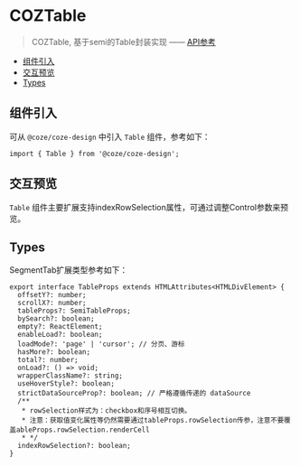 

<Meta of={TableStories} name="Docs" />

# COZTable

> COZTable, 基于semi的Table封装实现 —— [API参考](https://semi.design/zh-CN/show/table)

- [组件引入](#组件引入)
- [交互预览](#交互预览)
- [Types](#types)

## 组件引入

可从 `@coze/coze-design` 中引入 `Table` 组件，参考如下：

```tsx
import { Table } from '@coze/coze-design';
```

## 交互预览

`Table` 组件主要扩展支持indexRowSelection属性，可通过调整Control参数来预览。

<Canvas of={TableStories.Default} />

<Controls />

## Types

SegmentTab扩展类型参考如下：

```tsx
export interface TableProps extends HTMLAttributes<HTMLDivElement> {
  offsetY?: number;
  scrollX?: number;
  tableProps?: SemiTableProps;
  bySearch?: boolean;
  empty?: ReactElement;
  enableLoad?: boolean;
  loadMode?: 'page' | 'cursor'; // 分页、游标
  hasMore?: boolean;
  total?: number;
  onLoad?: () => void;
  wrapperClassName?: string;
  useHoverStyle?: boolean;
  strictDataSourceProp?: boolean; // 严格遵循传递的 dataSource
  /**
   * rowSelection样式为：checkbox和序号相互切换。
   * 注意：获取值变化属性等仍然需要通过tableProps.rowSelection传参，注意不要覆盖ableProps.rowSelection.renderCell
   * */
  indexRowSelection?: boolean;
}
```
